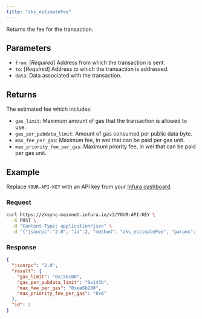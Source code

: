 ```yaml
---
title: "zks_estimateFee"
---
```



Returns the fee for the transaction.

## Parameters

- `from`: [_Required_] Address from which the transaction is sent.
- `to`: [_Required_] Address to which the transaction is addressed.
- `data`: Data associated with the transaction.

## Returns

The estimated fee which includes:

- `gas_limit`: Maximum amount of gas that the transaction is allowed to use.
- `gas_per_pubdata_limit`: Amount of gas consumed per public data byte.
- `max_fee_per_gas`: Maximum fee, in wei that can be paid per gas unit.
- `max_priority_fee_per_gas`: Maximum priority fee, in wei that can be paid per gas unit.

## Example

Replace `YOUR-API-KEY` with an API key from your [Infura dashboard](https://infura.io/dashboard). 

### Request

<Tabs>
  <TabItem value="cURL">

```bash
curl https://zksync-mainnet.infura.io/v3/YOUR-API-KEY \
  -X POST \
  -H "Content-Type: application/json" \
  -d '{"jsonrpc":"2.0", "id":2, "method": "zks_estimateFee", "params": [ { "from": "0x1111111111111111111111111111111111111111", "to":"0x2222222222222222222222222222222222222222", "data": "0xffffffff" } ] }'
```
  </TabItem>
</Tabs>

### Response

<Tabs>
  <TabItem value="JSON">

```json
{
  "jsonrpc": "2.0",
  "result": {
    "gas_limit": "0x156c00",
    "gas_per_pubdata_limit": "0x143b",
    "max_fee_per_gas": "0xee6b280",
    "max_priority_fee_per_gas": "0x0"
  },
  "id": 2
}
```

  </TabItem>
</Tabs>